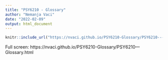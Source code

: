 ```yaml
---
title: "PSY6210 - Glossary"
author: "Nemanja Vaci"
date: "2022-02-09"
output: html_document
---
```


```r
knitr::include_url("https://nvaci.github.io/PSY6210-Glossary/PSY6210---Glossary.html")
```

Full screen: https://nvaci.github.io/PSY6210-Glossary/PSY6210---Glossary.html
